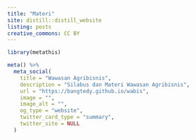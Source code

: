 ```yaml
---
title: "Materi"
site: distill::distill_website
listing: posts
creative_commons: CC BY
---
```


```r
library(metathis)

meta() %>%
  meta_social(
    title = "Wawasan Agribisnis",
    description = "Silabus dan Materi Wawasan Agribisnis",
    url = "https://bangtedy.github.io/wabis",
    image = "",
    image_alt = "",
    og_type = "website",
    twitter_card_type = "summary",
    twitter_site = NULL
  )
```


